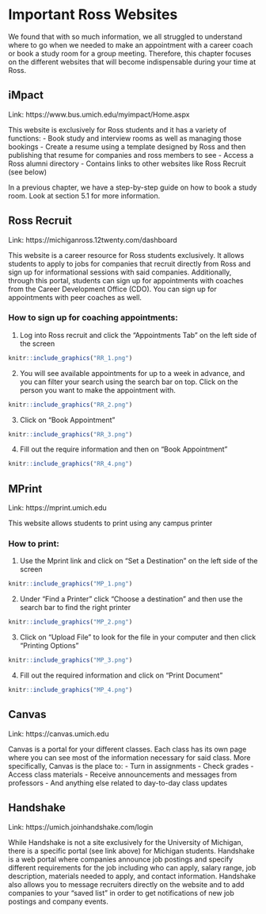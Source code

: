 
# Important Ross Websites

We found that with so much information, we all struggled to understand where to go when we needed to make an appointment with a career coach or book a study room for a group meeting. Therefore, this chapter focuses on the different websites that will become indispensable during your time at Ross.

## iMpact

Link: https://www.bus.umich.edu/myimpact/Home.aspx

This website is exclusively for Ross students and it has a variety of functions:
- Book study and interview rooms as well as managing those bookings
- Create a resume using a template designed by Ross and then publishing that resume for companies and ross members to see
- Access a Ross alumni directory
- Contains links to other websites like Ross Recruit (see below)

In a previous chapter, we have a step-by-step guide on how to book a study room. Look at section 5.1 for more information.


## Ross Recruit

Link: https://michiganross.12twenty.com/dashboard

This website is a career resource for Ross students exclusively. It allows students to apply to jobs for companies that recruit directly from Ross and sign up for informational sessions with said companies. Additionally, through this portal, students can sign up for appointments with coaches from the Career Development Office (CDO). You can sign up for appointments with peer coaches as well.

### How to sign up for coaching appointments:

1. Log into Ross recruit and click the “Appointments Tab” on the left side of the screen
```r
knitr::include_graphics("RR_1.png")
```
2. You will see available appointments for up to a week in advance, and you can filter your search using the search bar on top. Click on the person you want to make the appointment with.
```r
knitr::include_graphics("RR_2.png")
```
3. Click on “Book Appointment”
```r
knitr::include_graphics("RR_3.png")
```
4. Fill out the require information and then on “Book Appointment”
```r
knitr::include_graphics("RR_4.png")
```

## MPrint

Link: https://mprint.umich.edu

This website allows students to print using any campus printer

### How to print:

1. Use the Mprint link and click on “Set a Destination” on the left side of the screen
```r
knitr::include_graphics("MP_1.png")
```
2. Under “Find a Printer” click “Choose a destination” and then use the search bar to find the right printer
```r
knitr::include_graphics("MP_2.png")
```
3. Click on “Upload File” to look for the file in your computer and then click “Printing Options”
```r
knitr::include_graphics("MP_3.png")
```
4. Fill out the required information and click on “Print Document”
```r
knitr::include_graphics("MP_4.png")
```

## Canvas

Link: https://canvas.umich.edu

Canvas is a portal for your different classes. Each class has its own page where you can see most of the information necessary for said class. More specifically, Canvas is the place to:
- Turn in assignments
- Check grades
- Access class materials
- Receive announcements and messages from professors
- And anything else related to day-to-day class updates

## Handshake

Link: https://umich.joinhandshake.com/login

While Handshake is not a site exclusively for the University of Michigan, there is a specific portal (see link above) for Michigan students. Handshake is a web portal where companies announce job postings and specify different requirements for the job including who can apply, salary range, job description, materials needed to apply, and contact information. Handshake also allows you to message recruiters directly on the website and to add companies to your “saved list” in order to get notifications of new job postings and company events.

